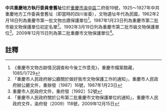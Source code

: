 {{msg:重慶市文物保護單位
|名稱 = 中共重慶地方工作委員會舊址
|編號 = ？
|圖片 = 
|級別 = 1
|分類 = 
|時代 = 民國
|地点 = 
|坐標 = 
|登錄 = 1962年2月18日
}}
{{msg:重慶市文物保護單位
|名稱 = 中共重慶地方委員會舊址（即四川省委舊址）
|編號 = 4
|圖片 = 
|級別 = 3
|分類 = 
|時代 = 1925年
|地点 = [[重慶市|重慶市]][[市中區_(重慶市)|市中區]]二府衙19號
|坐標 = 
|登錄 = 1987年1月23日
}}
{{msg:重慶市文物保護單位
|名稱 = 中共重慶地方委員會舊址（即四川省委舊址）
|編號 = 4
|圖片 = 
|級別 = 4
|分類 = 
|時代 = 1925年
|地点 = [[重慶市|重慶市]][[市中區_(重慶市)|市中區]]二府衙19號
|坐標 = 
|登錄 = 1992年3月19日
}}
{{msg:重慶市文物保護單位
|名稱 = 中共重慶地方執行委員會舊址
|編號 = 124
|圖片 = 
|級別 = 6
|分類 = 
|時代 = 1925年
|地点 = [[渝中區|渝中區]]二府衙19號
|坐標 = 
|登錄 = 2009年12月15日
}}

'''中共重慶地方執行委員會舊址'''位於[[重慶市|重慶市]][[渝中區|渝中區]]二府衙19號，1925～1927年中共重慶地方工作委員會舊址（即當時的四川省委），文物遺址年代為民國，1962年2月18日列為重慶市第一批文物古蹟保護單位<ref>《重慶市文物古跡情況調查和今後工作意見》，重慶市檔案館藏，1085/1/729</ref>。1987年1月23日列為重慶市第二批市級文物保護單位初定名單<ref>「重慶市人民政府辦公廳關於做好我市文物保護工作的通知」，重慶市人民政府辦公廳文件，重辦發〔1987〕16號，1987年1月23日</ref>。1992年3月19日列為重慶市第二批市級文物保護單位<ref>重慶市人民政府文件，重府發〔1992〕52號</ref>。2009年12月15日列為第二批重慶市文物保護單位<ref>「重慶市人民政府關於公布第二批重慶市文物保護單位的通知」，重慶市人民政府文件，渝府發（2009）118號，2009年12月15日</ref>。
== 註釋 ==
{{reflist}}
{{文物保護單位小作品}}